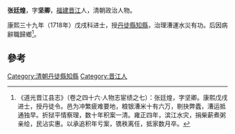 '''张廷煌'''，字'''坚卿'''，[[福建|福建]][[晋江|晋江]]人，清朝政治人物。

康熙三十九年（1718年）戊戌科进士，授[[丹徒縣|丹徒縣]][[知縣|知縣]]，治理漕運水災有功。后因病辭職歸鄉<ref>《道光晋江县志》（卷之四十六·人物志宦绩之七）：张廷煌，字坚卿。康熙戊戌进士，授丹徒令。邑为冲繁疲难要地，粮银漕米十有六万，剔抉弊蠹，漕运抵通独早。折狱平情察理，数十年积案一清。雍正四年，滨江水灾，捐柴薪煮粥亲给，民沾实惠。以承追积年亏案，镌秩离任，抵家数月卒。</ref>。

==參考==
{{reflist}}
{{清朝人物小作品}}
{{康熙五十七年戊戌科殿試金榜}}
{{DEFAULTSORT:Zhang張}}
[[Category:清朝丹徒縣知縣|Category:清朝丹徒縣知縣]]
[[Category:晋江人|Category:晋江人]]